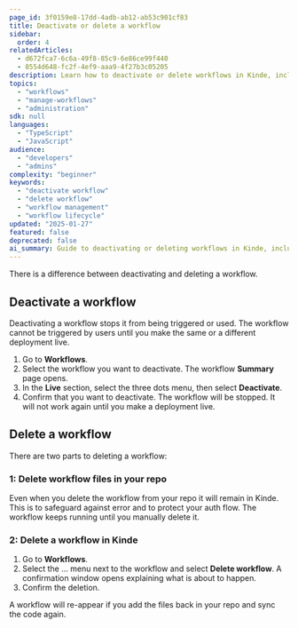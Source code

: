 ```yaml
---
page_id: 3f0159e8-17dd-4adb-ab12-ab53c901cf83
title: Deactivate or delete a workflow
sidebar:
  order: 4
relatedArticles:
  - d672fca7-6c6a-49f8-85c9-6e86ce99f440
  - 8554d648-fc2f-4ef9-aaa9-4f27b3c05205
description: Learn how to deactivate or delete workflows in Kinde, including the differences between deactivation and permanent deletion, and how to safely manage workflow lifecycle.
topics:
  - "workflows"
  - "manage-workflows"
  - "administration"
sdk: null
languages:
  - "TypeScript"
  - "JavaScript"
audience:
  - "developers"
  - "admins"
complexity: "beginner"
keywords:
  - "deactivate workflow"
  - "delete workflow"
  - "workflow management"
  - "workflow lifecycle"
updated: "2025-01-27"
featured: false
deprecated: false
ai_summary: Guide to deactivating or deleting workflows in Kinde, including the differences between deactivation and permanent deletion.
---
```


There is a difference between deactivating and deleting a workflow. 

## Deactivate a workflow

Deactivating a workflow stops it from being triggered or used. The workflow cannot be triggered by users until you make the same or a different deployment live.

1. Go to **Workflows**.
2. Select the workflow you want to deactivate. The workflow **Summary** page opens.
3. In the **Live** section, select the three dots menu, then select **Deactivate**. 
4. Confirm that you want to deactivate. The workflow will be stopped. It will not work again until you make a deployment live.

## Delete a workflow

There are two parts to deleting a workflow:

### 1: Delete workflow files in your repo

Even when you delete the workflow from your repo it will remain in Kinde. This is to safeguard against error and to protect your auth flow. The workflow keeps running until you manually delete it.

### 2: Delete a workflow in Kinde

1. Go to **Workflows**.
2. Select the … menu next to the workflow and select **Delete workflow**. A confirmation window opens explaining what is about to happen.
3. Confirm the deletion.

<Aside>

A workflow will re-appear if you add the files back in your repo and sync the code again.

</Aside>
